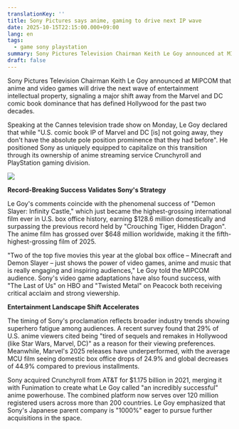```yaml
---
translationKey: ''
title: Sony Pictures says anime, gaming to drive next IP wave
date: 2025-10-15T22:15:00.000+09:00
lang: en
tags:
  - game sony playstation
summary: Sony Pictures Television Chairman Keith Le Goy announced at MIPCOM that anime and video games will drive the next wave of entertainment intellectual property, signaling a major shift away from the Marvel and DC comic book dominance that has defined Hollywood for the past two decades.​
draft: false
---
```

Sony Pictures Television Chairman Keith Le Goy announced at MIPCOM that anime and video games will drive the next wave of entertainment intellectual property, signaling a major shift away from the Marvel and DC comic book dominance that has defined Hollywood for the past two decades.​

Speaking at the Cannes television trade show on Monday, Le Goy declared that while "U.S. comic book IP of Marvel and DC [is] not going away, they don't have the absolute pole position prominence that they had before". He positioned Sony as uniquely equipped to capitalize on this transition through its ownership of anime streaming service Crunchyroll and PlayStation gaming division.​

![](https://media.gettyimages.com/id/2228128742/ja/%E3%82%B9%E3%83%88%E3%83%83%E3%82%AF%E3%83%95%E3%82%A9%E3%83%88/shanghai-china-anime-and-game-enthusiasts-visit-the-playstation-booth-during-chinajoy-2025.jpg?s=2048x2048&w=gi&k=20&c=7F2uuwL8FCf6PWR3wsIlpp-OglUqSz4J1WJlHwUZ8_Q=)

**Record-Breaking Success Validates Sony's Strategy**

Le Goy's comments coincide with the phenomenal success of "Demon Slayer: Infinity Castle," which just became the highest-grossing international film ever in U.S. box office history, earning $128.6 million domestically and surpassing the previous record held by "Crouching Tiger, Hidden Dragon". The anime film has grossed over $648 million worldwide, making it the fifth-highest-grossing film of 2025.​

"Two of the top five movies this year at the global box office – Minecraft and Demon Slayer – just shows the power of video games, anime and music that is really engaging and inspiring audiences," Le Goy told the MIPCOM audience. Sony's video game adaptations have also found success, with "The Last of Us" on HBO and "Twisted Metal" on Peacock both receiving critical acclaim and strong viewership.​

**Entertainment Landscape Shift Accelerates**

The timing of Sony's proclamation reflects broader industry trends showing superhero fatigue among audiences. A recent survey found that 29% of U.S. anime viewers cited being "tired of sequels and remakes in Hollywood (like Star Wars, Marvel, DC)" as a reason for their viewing preferences. Meanwhile, Marvel's 2025 releases have underperformed, with the average MCU film seeing domestic box office drops of 24.9% and global decreases of 44.9% compared to previous installments.​

Sony acquired Crunchyroll from AT&T for $1.175 billion in 2021, merging it with Funimation to create what Le Goy called "an incredibly successful" anime powerhouse. The combined platform now serves over 120 million registered users across more than 200 countries. Le Goy emphasized that Sony's Japanese parent company is "1000%" eager to pursue further acquisitions in the space.​
